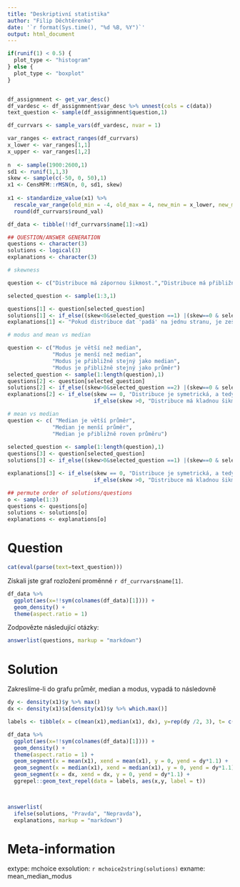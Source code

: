 ```yaml
---
title: "Deskriptivní statistika"
author: "Filip Děchtěrenko"
date: '`r format(Sys.time(), "%d %B, %Y")`'
output: html_document
---
```


```r
if(runif(1) < 0.5) {
  plot_type <- "histogram"  
} else {
  plot_type <- "boxplot"  
}

```

```r

```

```r
df_assignmnent <- get_var_desc()
df_vardesc <- df_assignmnent$var_desc %>% unnest(cols = c(data))
text_question <- sample(df_assignmnent$question,1)

df_currvars <- sample_vars(df_vardesc, nvar = 1)

var_ranges <- extract_ranges(df_currvars)
x_lower <- var_ranges[1,1]
x_upper <- var_ranges[1,2]
  
n  <- sample(1900:2600,1)
sd1 <- runif(1,1,3)
skew <- sample(c(-50, 0, 50),1)
x1 <- CensMFM::rMSN(n, 0, sd1, skew)
 
x1 <- standardize_value(x1) %>% 
  rescale_var_range(old_min = -4, old_max = 4, new_min = x_lower, new_max = x_upper) %>%
  round(df_currvars$round_val)

df_data <- tibble(!!df_currvars$name[1]:=x1)

## QUESTION/ANSWER GENERATION
questions <- character(3)
solutions <- logical(3)
explanations <- character(3)

# skewness

question <- c("Distribuce má zápornou šikmost.","Distribuce má přibližně nulovou šikmost.","Distribuce má kladnou šikmost.")

selected_question <- sample(1:3,1)

questions[1] <- question[selected_question]
solutions[1] <- if_else((skew<0&selected_question ==1) |(skew==0 & selected_question ==2)| (skew>0&selected_question ==3), T, F)
explanations[1] <- "Pokud distribuce dat 'padá' na jednu stranu, je zešikmená, jinak má nulovou šikmost. Pokud 'padá' vlevo, jde o kladnou šikmost, pokud vpravo, tak o zápornou."

# modus and mean vs median

question <- c("Modus je větší než median",
              "Modus je menší než median",
              "Modus je přibližně stejný jako median",
              "Modus je přibližně stejný jako průměr")
selected_question <- sample(1:length(question),1)
questions[2] <- question[selected_question]
solutions[2] <- if_else((skew>0&selected_question ==2) |(skew==0 & selected_question %in% c(3,4))| (skew<0&selected_question ==1), T, F)
explanations[2] <- if_else(skew == 0, "Distribuce je symetrická, a tedy median, průměr a modus jsou přibližně stejné",
                           if_else(skew >0, "Distribuce má kladnou šikmost, modus je tedy menší než průměr i median", "Distribuce má zápornou šikmost, modus je tedy větší než průměr i median"))

# mean vs median
question <- c( "Median je větší průměr",
              "Median je menší průměr",
              "Median je přibližně roven průměru")
              
selected_question <- sample(1:length(question),1)
questions[3] <- question[selected_question]
solutions[3] <- if_else((skew>0&selected_question ==1) |(skew==0 & selected_question == 3)| (skew<0&selected_question ==2), T, F)

explanations[3] <- if_else(skew == 0, "Distribuce je symetrická, a tedy median, průměr a modus jsou přibližně stejné",
                           if_else(skew >0, "Distribuce má kladnou šikmost, median je tedy menší než průměr", "Distribuce má zápornou šikmost, median je tedy větší než průměr"))

## permute order of solutions/questions
o <- sample(1:3)
questions <- questions[o]
solutions <- solutions[o]
explanations <- explanations[o]
```

Question
========

```r
cat(eval(parse(text=text_question)))
```

Získali jste graf rozložení proměnné `r df_currvars$name[1]`. 

```r
df_data %>% 
  ggplot(aes(x=!!sym(colnames(df_data)[1]))) +
  geom_density() + 
  theme(aspect.ratio = 1)
```

Zodpovězte následující otázky:


```r
answerlist(questions, markup = "markdown")
```


Solution
========

Zakreslíme-li do grafu průměr, median a modus, vypadá to následovně

```r
dy <- density(x1)$y %>% max()
dx <- density(x1)$x[density(x1)$y %>% which.max()]

labels <- tibble(x = c(mean(x1),median(x1), dx), y=rep(dy /2, 3), t= c("průměr","median","modus"))

df_data %>% 
  ggplot(aes(x=!!sym(colnames(df_data)[1]))) +
  geom_density() + 
  theme(aspect.ratio = 1) + 
  geom_segment(x = mean(x1), xend = mean(x1), y = 0, yend = dy*1.1) + 
  geom_segment(x = median(x1), xend = median(x1), y = 0, yend = dy*1.1) +
  geom_segment(x = dx, xend = dx, y = 0, yend = dy*1.1) +
  ggrepel::geom_text_repel(data = labels, aes(x,y, label = t))

  

```

```r
answerlist(
  ifelse(solutions, "Pravda", "Nepravda"),
  explanations, markup = "markdown")
```

Meta-information
================
extype: mchoice
exsolution: `r mchoice2string(solutions)`
exname: mean_median_modus
